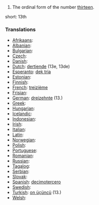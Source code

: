 # The ordinal form of the number [[thirteen]].

short: 13th

===Translations===

* [[Afrikaans]]: [[]]
* [[Albanian]]: [[]]
* [[Bulgarian]]: [[]]
* [[Czech]]: [[]]
* [[Danish]]: [[]]
* [[Dutch]]: [[dertiende]] (13e, 13de)
* [[Esperanto]]: [[dek tria]]
* [[Estonian]]: [[]]
* [[Finnish]]: [[]]
* [[French]]: [[treizième]]
* [[Frisian]]: [[]]
* [[German]]: [[dreizehnte]] (13.)
* [[Greek]]: [[]]
* [[Hungarian]]: [[]]
* [[Icelandic]]: [[]]
* [[Indonesian]]: [[]]
* [[Irish]]: [[]]
* [[Italian]]: [[]]
* [[Latin]]: [[]]
* [[Norwegian]]: [[]]
* [[Polish]]: [[]]
* [[Portuguese]]: [[]]
* [[Romanian]]: [[]]
* [[Russian]]: [[]]
* [[Tagalog]]: [[]]
* [[Serbian]]: [[]]
* [[Slovak]]: [[]]
* [[Spanish]]: [[decimotercero]]
* [[Swedish]]: [[]]
* [[Turkish]]: [[on üçüncü]] (13.)
* [[Welsh]]: [[]]